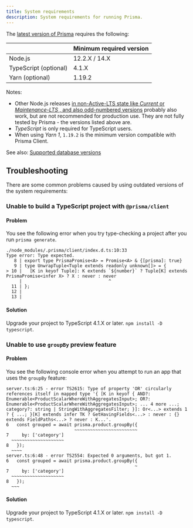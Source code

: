 ```yaml
---
title: System requirements
description: System requirements for running Prisma.
---
```


<TopBlock>

The [latest version of Prisma](https://www.npmjs.com/package/@prisma/client) requires the following:

|            | Minimum required version            |
| :--------- | :-----------------------            |
| Node.js               | 12.2.X / 14.X  |
| TypeScript (optional) | 4.1.X                    |
| Yarn (optional)       | 1.19.2                   |

Notes:
- Other Node.js releases [in non-Active-LTS state like _Current_ or _Maintenance-LTS_ , and also odd-numbered versions](https://nodejs.org/en/about/releases/) probably also work, but are not recommended for production use. They are not fully tested by Prisma - the versions listed above are.
- *TypeScript* is only required for TypeScript users.
- When using *Yarn 1*, `1.19.2` is the minimum version compatible with Prisma Client.

See also: [Supported database versions](database-reference/supported-databases)

</TopBlock>

## Troubleshooting

There are some common problems caused by using outdated versions of the system requirements:

### Unable to build a TypeScript project with `@prisma/client`

#### Problem

You see the following error when you try type-checking a project after you run `prisma generate`.

```terminal
./node_modules/.prisma/client/index.d.ts:10:33
Type error: Type expected.
   8 | export type PrismaPromise<A> = Promise<A> & {[prisma]: true}
   9 | type UnwrapTuple<Tuple extends readonly unknown[]> = {
> 10 |   [K in keyof Tuple]: K extends `${number}` ? Tuple[K] extends PrismaPromise<infer X> ? X : never : never
     |                                 ^
  11 | };
  12 | 
  13 |
```

#### Solution

Upgrade your project to TypeScript 4.1.X or later. `npm install -D typescript`.

### Unable to use `groupBy` preview feature

#### Problem

You see the following console error when you attempt to run an app that uses the `groupBy` feature:

```terminal
server.ts:6:25 - error TS2615: Type of property 'OR' circularly references itself in mapped type '{ [K in keyof { AND?: Enumerable<ProductScalarWhereWithAggregatesInput>; OR?: Enumerable<ProductScalarWhereWithAggregatesInput>; ... 4 more ...; category?: string | StringWithAggregatesFilter; }]: Or<...> extends 1 ? { ...; }[K] extends infer TK ? GetHavingFields<...> : never : {} extends FieldPaths<...> ? never : K...'.
6   const grouped = await prisma.product.groupBy({
                          ~~~~~~~~~~~~~~~~~~~~~~~~
7     by: ['category']
  ~~~~~~~~~~~~~~~~~~~~
8   });
  ~~~~
server.ts:6:48 - error TS2554: Expected 0 arguments, but got 1.
6   const grouped = await prisma.product.groupBy({
                                                 ~
7     by: ['category']
  ~~~~~~~~~~~~~~~~~~~~
8   });
  ~~~
```

#### Solution

Upgrade your project to TypeScript 4.1.X or later. `npm install -D typescript`.
